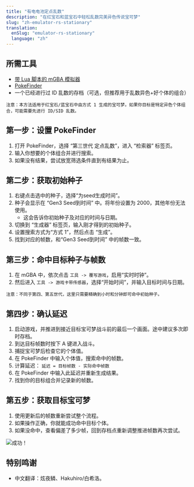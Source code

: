 ```yaml
---
title: "有电电池定点乱数"
description: "在红宝石和蓝宝石中轻松乱数完美异色传说宝可梦"
slug: "zh-emulator-rs-stationary"
translation:
  enSlug: "emulator-rs-stationary"
  language: "zh"
---
```


## 所需工具

- [带 Lua 脚本的 mGBA 模拟器](/mgba-setup)
- [PokeFinder](/pokefinder)
- 一个已经进行过 ID 乱数的存档（可选，但推荐用于乱数异色+好个体的组合）

```
注意：本方法适用于红宝石/蓝宝石中由方式 1 生成的宝可梦。如果你目标是特定异色个体组合，可能需要先进行 ID/SID 乱数。
```

## 第一步：设置 PokeFinder

1. 打开 PokeFinder，选择 “第三世代 定点乱数”，进入 “检索器” 标签页。
2. 输入你想要的个体组合并进行搜索。
3. 如果没有结果，尝试放宽筛选条件直到有结果为止。

## 第二步：获取初始种子

1. 右键点击选中的种子，选择“为seed生成时间”。
2. 种子会显示在 “Gen3 Seed到时间” 中。将年份设置为 2000，其他年份无法使用。
   - 这会告诉你初始种子及对应的时间与日期。
3. 切换到 “生成器” 标签页，输入刚才得到的初始种子。
4. 设置搜索方式为“方式 1”，然后点击 “生成”。
5. 找到对应的帧数，和“Gen3 Seed到时间” 中的帧数一致。

## 第三步：命中目标种子与帧数

1. 在 mGBA 中，依次点击 `工具 -> 覆写游戏`，启用“实时时钟”。
2. 然后进入 `工具 -> 游戏卡带传感器`，选择“开始时间”，并输入目标时间与日期。

```
注意：不同于第四、第五世代，这里只需要精确到小时和分钟即可命中初始种子。
```

## 第四步：确认延迟

1. 启动游戏，并推进到接近目标宝可梦战斗前的最后一个画面。途中建议多次即时存档。
2. 到达目标帧数时按下 A 键进入战斗。
3. 捕捉宝可梦后检查它的个体值。
4. 在 PokeFinder 中输入个体值，搜索命中的帧数。
5. 计算延迟： `延迟 = 目标帧数 - 实际命中帧数`
6. 在 PokeFinder 中输入此延迟并重新生成结果。
7. 找到你的目标组合并记录新的帧数。

## 第五步：获取目标宝可梦

1. 使用更新后的帧数重新尝试整个流程。
2. 如果操作正确，你就能成功命中目标个体。
3. 如果没命中，查看偏差了多少帧，回到存档点重新调整推进帧数再次尝试。

![成功！](/images/Ruby-Sapphire/Stationary/Success.png)

## 特别鸣谢

- 中文翻译：炫夜鳞、Hakuhiro/白希洛。
